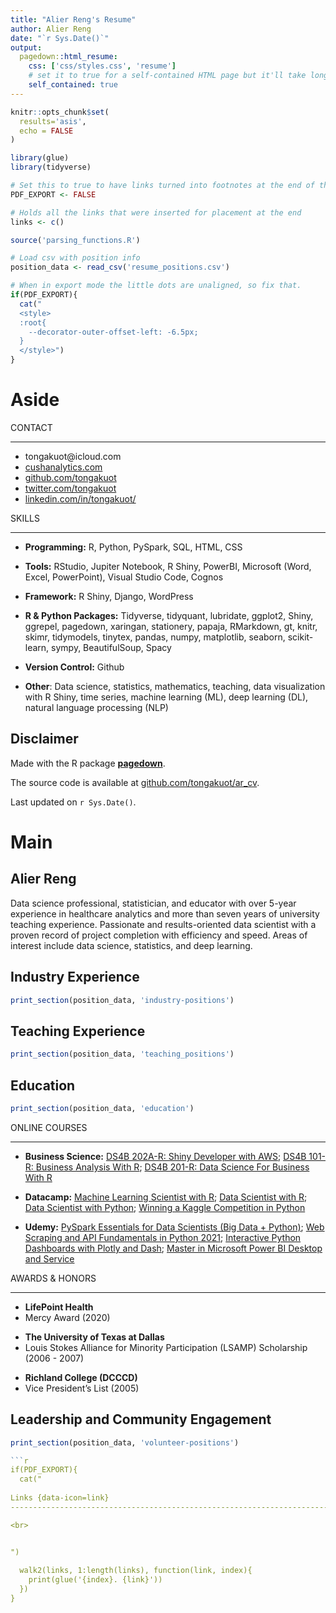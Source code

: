 ```yaml
---
title: "Alier Reng's Resume"
author: Alier Reng
date: "`r Sys.Date()`"
output:
  pagedown::html_resume:
    css: ['css/styles.css', 'resume']
    # set it to true for a self-contained HTML page but it'll take longer to render
    self_contained: true
---
```


```r
knitr::opts_chunk$set(
  results='asis', 
  echo = FALSE
)

library(glue)
library(tidyverse)

# Set this to true to have links turned into footnotes at the end of the document
PDF_EXPORT <- FALSE

# Holds all the links that were inserted for placement at the end
links <- c()

source('parsing_functions.R')

# Load csv with position info
position_data <- read_csv('resume_positions.csv')
```


```r
# When in export mode the little dots are unaligned, so fix that. 
if(PDF_EXPORT){
  cat("
  <style>
  :root{
    --decorator-outer-offset-left: -6.5px;
  }
  </style>")
}
```


Aside
================================================================================


<!-- ![logo](beta_dist.png){width=100%} 

```r
# When in export mode the little dots are unaligned, so fix that. 
if(PDF_EXPORT){
  cat("View this CV online with links at _alierwaidatascience.com/cv_")
} else {
  cat("[<i class='fas fa-download'></i> Download a PDF of this CV](https://github.com/alierwai/ads_blog/blob/tree/main/cv/areng_cv.pdf)")
}
```
-->


CONTACT

--------------------------------------------------------------------------------


- <i class="fa fa-envelope"></i> tongakuot@icloud.com
<!-- - <i class="fa fa-link"></i> [Portfolio](https://alierreng.com/) -->
- <i class="fa fa-link"></i> [cushanalytics.com](https://cushanalytics.com/)
- <i class="fa fa-github"></i> [github.com/tongakuot](http://github.com/tongakuot)
- <i class="fa fa-twitter"></i> [twitter.com/tongakuot](http://twitter.com/tongakuot)
- <i class="fa fa-linkedin"></i> [linkedin.com/in/tongakuot/](https://www.linkedin.com/in/tongakuot/)



SKILLS 

--------------------------------------------------------------------------------

- <i class="fa fa-laptop"></i> **Programming:**
R, Python, PySpark, SQL, HTML, CSS

\n
- <i class="fa fa-toolbox"></i> **Tools:** RStudio, Jupiter Notebook, R Shiny, PowerBI, Microsoft (Word, Excel, PowerPoint), Visual Studio Code, Cognos 

\n
- <i class="fa fa-terminal"></i> **Framework:**  R Shiny, Django, WordPress

\n
- <i class="fa fa-file-code"></i> **R & Python Packages:** Tidyverse, tidyquant, lubridate, ggplot2, Shiny, ggrepel, pagedown, xaringan, stationery, papaja, RMarkdown, gt, knitr, skimr, tidymodels, tinytex, pandas, numpy, matplotlib, seaborn, scikit-learn, sympy, BeautifulSoup, Spacy

\n
- <i class="fa fa-code-branch"></i> **Version Control:** Github

\n
- <i class="fa fa-lightbulb"></i> **Other**: Data science, statistics, mathematics, teaching, data visualization with R Shiny, time series, machine learning (ML), deep learning (DL), natural language processing (NLP)


Disclaimer {#disclaimer}
--------------------------------------------------------------------------------

Made with the R package [**pagedown**](https://github.com/rstudio/pagedown). 

The source code is available at [github.com/tongakuot/ar_cv](https://github.com/tongakuot/ar_cv).

<!-- See the full version of this CV with links at [jongleiinstitute.com/cv](https://jongleiinstitute.com/areng_cv.pdf). -->

Last updated on `r Sys.Date()`.

Main
================================================================================

Alier Reng {#title}
--------------------------------------------------------------------------------
Data science professional, statistician, and educator with over 5-year experience in healthcare analytics and more than seven years of university teaching experience. Passionate and results-oriented data scientist with a proven record of project completion with efficiency and speed. Areas of interest include data science, statistics, and deep learning. 


Industry Experience {data-icon=suitcase}
--------------------------------------------------------------------------------

```r
print_section(position_data, 'industry-positions')
```

Teaching Experience {data-icon=chalkboard-teacher}
--------------------------------------------------------------------------------

```r
print_section(position_data, 'teaching_positions')
```



<!-- Research Experience {data-icon=laptop} -->
<!-- -------------------------------------------------------------------------------- -->

<!-- ```{r} -->
<!-- print_section(position_data, 'research_positions') -->
<!-- ``` -->

Education {data-icon=graduation-cap data-concise=true}
--------------------------------------------------------------------------------

```r
print_section(position_data, 'education')
```

:::aside

ONLINE COURSES

--------------------------------------------------------------------------------

- **Business Science:** 
[DS4B 202A-R: Shiny Developer with AWS](https://university.business-science.io/courses); [DS4B 101-R: Business Analysis With R](https://university.business-science.io/courses/); [DS4B 201-R: Data Science For Business With R]((https://university.business-science.io/courses/))

- **Datacamp:** 
[Machine Learning Scientist with R](https://learn.datacamp.com/career-tracks/machine-learning-scientist-with-r?version=1); [Data Scientist with R](https://learn.datacamp.com/career-tracks/data-scientist-with-r?version=4); [Data Scientist with Python](https://learn.datacamp.com/career-tracks/data-scientist-with-python?version=5); [Winning a Kaggle Competition in Python](https://learn.datacamp.com/courses/winning-a-kaggle-competition-in-python)

- **Udemy:**
[PySpark Essentials for Data Scientists (Big Data + Python)](https://www.udemy.com/course/pyspark-essentials-for-data-scientists-big-data-python/learn/lecture/19949088?start=0#overview);
[Web Scraping and API Fundamentals in Python 2021](https://www.udemy.com/course/web-scraping-and-api-fundamentals-in-python/learn/lecture/18449576?start=135#overview);
[Interactive Python Dashboards with Plotly and Dash](https://www.udemy.com/course/interactive-python-dashboards-with-plotly-and-dash/learn/lecture/10277000?start=0#overview);
[Master in Microsoft Power BI Desktop and Service](https://www.udemy.com/course/power-bi-master-course/learn/lecture/21548182?start=0#overview)

\n

AWARDS & HONORS

--------------------------------------------------------------------------------

- **LifePoint Health**
- Mercy Award (2020)

\n

- **The University of Texas at Dallas**
- Louis Stokes Alliance for Minority Participation (LSAMP) Scholarship (2006 - 2007)

\n

- **Richland College (DCCCD)**
- Vice President's List	(2005)

:::

Leadership and Community Engagement {data-icon=user-tie}
--------------------------------------------------------------------------------

```r
print_section(position_data, 'volunteer-positions')

```r

if(PDF_EXPORT){
  cat("
  
Links {data-icon=link}
--------------------------------------------------------------------------------

<br>


")
  
  walk2(links, 1:length(links), function(link, index){
    print(glue('{index}. {link}'))
  })
}
```


